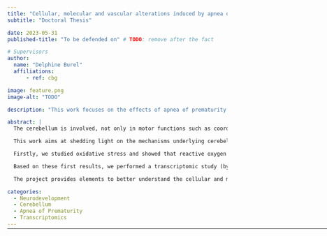 ```yaml
---
title: "Cellular, molecular and vascular alterations induced by apnea of prematurity in the murine cerebellum"
subtitle: "Doctoral Thesis"

date: 2023-05-31
published-title: "To be defended on" # TODO: remove after the fact

# Supervisors
author:
  name: "Delphine Burel"
  affiliations:
      - ref: cbg

image: feature.png
image-alt: "TODO"

description: "This work focuses on the effects of apnea of prematurity on the development of the cerebellum in the perinatal period."

abstract: |
  The cerebellum is involved, not only in motor functions such as coordination and equilibrium, but also in cognition and behavior. At birth, the human cerebellar cortex is still immature, making it vulnerable to perinatal events. Perinatal hypoxia is a leading cause of morbimortality worldwide and apnea of prematurity (AoP) occurs in over 50% of preterm infants. A correlation between cerebellar functions and the deficits observed in children having suffered from AoP has been demonstrated, yet the implication for the cerebellum remains poorly understood. 

  This work aims at shedding light on the mechanisms underlying cerebellar hypoxic injury. To this end, we developed an intermittent hypoxia (IH) protocol, consisting of repeated 2-minute cycles of hypoxia-reoxygenation (including 20 seconds at 5% O2) between P2 and P12 during 6 hours per day, which constitutes a valid model of Apnea of Prematurity (AoP). Histological studies following this protocol revealed a delay in cerebellar maturation post-IH. Moreover, compared to the controls, these mice presented long-term alterations in functions linked to the cerebellum such as learning and motor skills. 

  Firstly, we studied oxidative stress and showed that reactive oxygen species (ROS) production increases in mice after IH. IH also induces a significant delay in histogenesis, leading to a decrease in the thickness of the cerebellar cortex layers. This disorganization of the cerebellum is accompanied by deficits in reflex acquisition. We found that genes involved in ROS production are overexpressed while genes encoding antioxidant enzymes are underexpressed. These alterations suggest a failure of the defense system against ROS and could be responsible for neuronal death in the cerebellum. 

  Based on these first results, we performed a transcriptomic study (by RT-qPCR) of genes involved in cell differentiation and migration. We analyzed the expression of these genes in different developmental stages (P4, P8, P12, P21 and P70) and in different cell types by using laser capture microdissection to separate cerebellar layers. This enabled us to pinpoint a potential timeframe of vulnerability; indeed, at P8, IH cerebella displayed the most downregulated genes, which was progressively reverted at later stages. Moreover, we identified several pathways involved in the pathophysiology of AoP such as “synapse formation” and “cytoskeletal scaffold” in neurons and “myelination” in oligodendrocytes. This indicates that IH could modify the phenotype of various cells and contribute to the observed histological and behavioral deficits.

  The project provides elements to better understand the cellular and molecular aspects of AoP-induced cerebellar injury. In the long term, it could lead to the identification of novel therapeutic targets to address this socially and economically relevant health issue.

categories:
  - Neurodevelopment
  - Cerebellum
  - Apnea of Prematurity
  - Transcriptomics
---
```


<hr style="margin-bottom: 30px; margin-top: -12px;" width="1000">

<!-- <object data="PhD Thesis.pdf" type="application/pdf" width="100%" height="900">
  <iframe src="https://docs.google.com/viewer?url=https://github.com/agalic-rd/agalic-rd.com/raw/main/content/pubs/theses/PhD/PhD%20Thesis.pdf&embedded=true" width="100%" height="600" frameborder="0"></iframe>
</object> -->